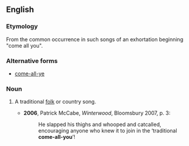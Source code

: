 ==English==

===Etymology===
From the common occurrence in such songs of an exhortation beginning "come all you".

===Alternative forms===
* [[come-all-ye]]

===Noun===
{{en-noun|head=[[come]]-[[all]]-[[you]]}}

# {{label|en|dialectal|British|Ireland}} A traditional [[folk]] or country song.
#* '''2006''', Patrick McCabe, ''Winterwood'', Bloomsbury 2007, p. 3:
#*: He slapped his thighs and whooped and catcalled, encouraging anyone who knew it to join in the ‘traditional '''come-all-you'''’!